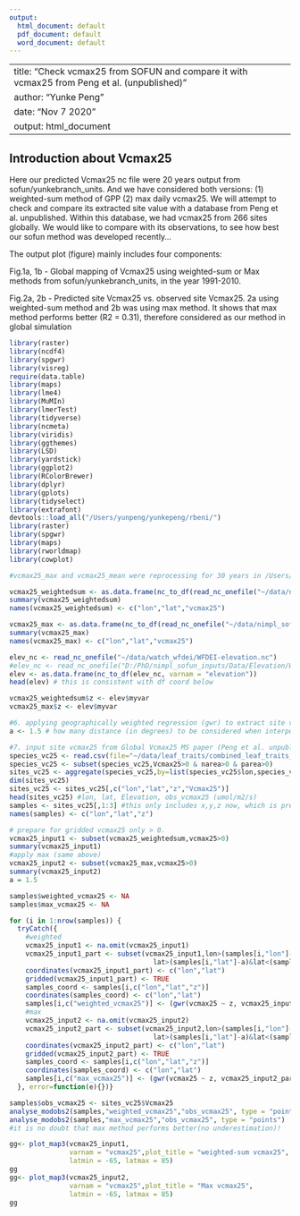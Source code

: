 ```yaml
---
output:
  html_document: default
  pdf_document: default
  word_document: default
---
```


---
title: "Check vcmax25 from SOFUN and compare it with vcmax25 from Peng et al. (unpublished)"
author: "Yunke Peng"
date: "Nov 7 2020"
output: html_document
---

## Introduction about Vcmax25

Here our predicted Vcmax25 nc file were 20 years output from sofun/yunkebranch_units. And we have considered both versions: (1) weighted-sum method of GPP (2) max daily vcmax25. We will attempt to check and compare its extracted site value with a database from Peng et al. unpublished. Within this database, we had vcmax25 from 266 sites globally. We would like to compare with its observations, to see how best our sofun method was developed recently...

The output plot (figure) mainly includes four components:

Fig.1a, 1b - Global mapping of Vcmax25 using weighted-sum or Max methods from sofun/yunkebranch_units, in the year 1991-2010.

Fig.2a, 2b - Predicted site Vcmax25 vs. observed site Vcmax25. 2a using weighted-sum method and 2b was using max method. It shows that max method performs better (R2 = 0.31), therefore considered as our method in global simulation

```r
library(raster)
library(ncdf4)
library(spgwr)  
library(visreg)
require(data.table)
library(maps)
library(lme4)
library(MuMIn)
library(lmerTest)
library(tidyverse)
library(ncmeta)
library(viridis)
library(ggthemes)
library(LSD)
library(yardstick)
library(ggplot2)
library(RColorBrewer)
library(dplyr)
library(gplots)
library(tidyselect)
library(extrafont)
devtools::load_all("/Users/yunpeng/yunkepeng/rbeni/")
library(raster)
library(spgwr)
library(maps)
library(rworldmap)
library(cowplot)

#vcmax25_max and vcmax25_mean were reprocessing for 30 years in /Users/yunpeng/yunkepeng/nimpl_sofun_inputs_final/submission_newphytol/preprocessing/Vcmax25.Rmd

vcmax25_weightedsum <- as.data.frame(nc_to_df(read_nc_onefile("~/data/nimpl_sofun_inputs/map/Final_ncfile/vcmax25_weighted.nc"), varnam = "vcmax25"))
summary(vcmax25_weightedsum)
names(vcmax25_weightedsum) <- c("lon","lat","vcmax25")

vcmax25_max <- as.data.frame(nc_to_df(read_nc_onefile("~/data/nimpl_sofun_inputs/map/Final_ncfile/vcmax25.nc"), varnam = "vcmax25"))
summary(vcmax25_max)
names(vcmax25_max) <- c("lon","lat","vcmax25")

elev_nc <- read_nc_onefile("~/data/watch_wfdei/WFDEI-elevation.nc")
#elev_nc <- read_nc_onefile("D:/PhD/nimpl_sofun_inputs/Data/Elevation/WFDEI-elevation.nc")
elev <- as.data.frame(nc_to_df(elev_nc, varnam = "elevation"))
head(elev) # this is consistent with df coord below

vcmax25_weightedsum$z <- elev$myvar
vcmax25_max$z <- elev$myvar

#6. applying geographically weighted regression (gwr) to extract site vcmax25 from grids data
a <- 1.5 # how many distance (in degrees) to be considered when interpolating values in gwr. This value has been examined in advance, and considered as the optimum value (with highest R2).

#7. input site vcmax25 from Global Vcmax25 MS paper (Peng et al. unpublished).
species_vc25 <- read.csv(file="~/data/leaf_traits/combined_leaf_traits_updated.csv")
species_vc25 <- subset(species_vc25,Vcmax25>0 & narea>0 & parea>0)
sites_vc25 <- aggregate(species_vc25,by=list(species_vc25$lon,species_vc25$lat), FUN=mean, na.rm=TRUE)
dim(sites_vc25)
sites_vc25 <- sites_vc25[,c("lon","lat","z","Vcmax25")]
head(sites_vc25) #lon, lat, Elevation, obs_vcmax25 (umol/m2/s)
samples <- sites_vc25[,1:3] #this only includes x,y,z now, which is prepared for gwr then.
names(samples) <- c("lon","lat","z")

# prepare for gridded vcmax25 only > 0. 
vcmax25_input1 <- subset(vcmax25_weightedsum,vcmax25>0)
summary(vcmax25_input1)
#apply max (same above)
vcmax25_input2 <- subset(vcmax25_max,vcmax25>0)
summary(vcmax25_input2)
a = 1.5

samples$weighted_vcmax25 <- NA
samples$max_vcmax25 <- NA

for (i in 1:nrow(samples)) {
  tryCatch({
    #weighted
    vcmax25_input1 <- na.omit(vcmax25_input1)
    vcmax25_input1_part <- subset(vcmax25_input1,lon>(samples[i,"lon"]-a)&lon<(samples[i,"lon"]+a)&
                                    lat>(samples[i,"lat"]-a)&lat<(samples[i,"lat"]+a))
    coordinates(vcmax25_input1_part) <- c("lon","lat")
    gridded(vcmax25_input1_part) <- TRUE
    samples_coord <- samples[i,c("lon","lat","z")]
    coordinates(samples_coord) <- c("lon","lat")
    samples[i,c("weighted_vcmax25")] <- (gwr(vcmax25 ~ z, vcmax25_input1_part, bandwidth = 1.06, fit.points =samples_coord,predictions=TRUE))$SDF$pred
    #max
    vcmax25_input2 <- na.omit(vcmax25_input2)
    vcmax25_input2_part <- subset(vcmax25_input2,lon>(samples[i,"lon"]-a)&lon<(samples[i,"lon"]+a)&
                                    lat>(samples[i,"lat"]-a)&lat<(samples[i,"lat"]+a))
    coordinates(vcmax25_input2_part) <- c("lon","lat")
    gridded(vcmax25_input2_part) <- TRUE
    samples_coord <- samples[i,c("lon","lat","z")]
    coordinates(samples_coord) <- c("lon","lat")
    samples[i,c("max_vcmax25")] <- (gwr(vcmax25 ~ z, vcmax25_input2_part, bandwidth = 1.06, fit.points =samples_coord,predictions=TRUE))$SDF$pred
  }, error=function(e){})} 

samples$obs_vcmax25 <- sites_vc25$Vcmax25
analyse_modobs2(samples,"weighted_vcmax25","obs_vcmax25", type = "points")
analyse_modobs2(samples,"max_vcmax25","obs_vcmax25", type = "points")
#it is no doubt that max method performs better(no underestimation)!

gg<- plot_map3(vcmax25_input1, 
               varnam = "vcmax25",plot_title = "weighted-sum vcmax25",
               latmin = -65, latmax = 85) 
gg
gg<- plot_map3(vcmax25_input2, 
               varnam = "vcmax25",plot_title = "Max vcmax25",
               latmin = -65, latmax = 85) 
gg


```
